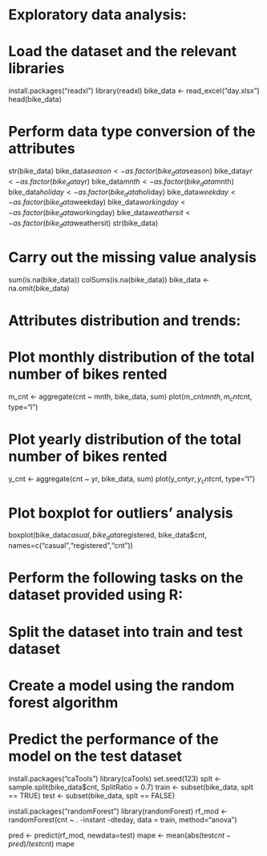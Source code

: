 # Exploratory data analysis:

# Load the dataset and the relevant libraries
install.packages("readxl")
library(readxl)
bike_data <- read_excel("day.xlsx")
head(bike_data)

# Perform data type conversion of the attributes
str(bike_data)
bike_data$season <- as.factor(bike_data$season)
bike_data$yr <- as.factor(bike_data$yr)
bike_data$mnth <- as.factor(bike_data$mnth)
bike_data$holiday <- as.factor(bike_data$holiday)
bike_data$weekday <- as.factor(bike_data$weekday)
bike_data$workingday <- as.factor(bike_data$workingday)
bike_data$weathersit <- as.factor(bike_data$weathersit)
str(bike_data)

# Carry out the missing value analysis
sum(is.na(bike_data))
colSums(is.na(bike_data))
bike_data <- na.omit(bike_data)

# Attributes distribution and trends:

# Plot monthly distribution of the total number of bikes rented
m_cnt <- aggregate(cnt ~ mnth, bike_data, sum)
plot(m_cnt$mnth, m_cnt$cnt, type="l")

# Plot yearly distribution of the total number of bikes rented
y_cnt <- aggregate(cnt ~ yr, bike_data, sum)
plot(y_cnt$yr, y_cnt$cnt, type="l")


# Plot boxplot for outliers' analysis
boxplot(bike_data$casual, bike_data$registered, bike_data$cnt,
        names=c("casual","registered","cnt"))
        

# Perform the following tasks on the dataset provided using R:

# Split the dataset into train and test dataset
# Create a model using the random forest algorithm
# Predict the performance of the model on the test dataset

install.packages("caTools")
library(caTools)
set.seed(123)
splt <- sample.split(bike_data$cnt, SplitRatio = 0.7)
train <- subset(bike_data, splt == TRUE)
test <- subset(bike_data, splt == FALSE)

install.packages("randomForest")
library(randomForest)
rf_mod <- randomForest(cnt ~ . -instant -dteday, data = train, method="anova")

pred <- predict(rf_mod, newdata=test)
mape <- mean(abs(test$cnt - pred)/test$cnt)
mape

